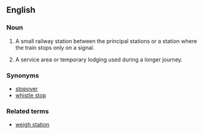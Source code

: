 ==English==

===Noun===
{{en-noun|sg=[[way]] [[station]]}}

# A small railway station between the principal stations or a station where the train stops only on a signal.
# {{figurative}} A service area or temporary lodging used during a longer journey.

===Synonyms===
* [[stopover]] 
* [[whistle stop]]

===Related terms===
<!--* [[mansio]] (Latin)-->
* [[weigh station]]